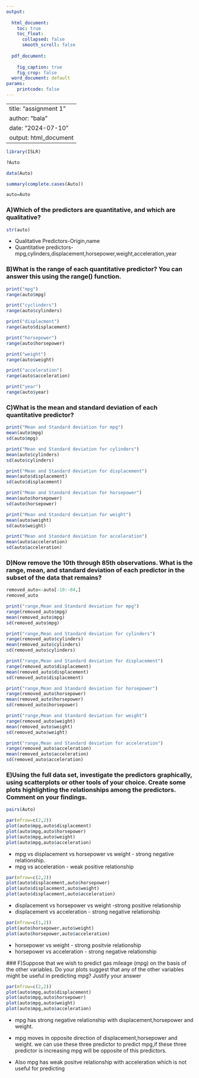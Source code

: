 ---
output:
  
  html_document:
    toc: true
    toc_float:
      collapsed: false
      smooth_scroll: false
        
  pdf_document:
    
    fig_caption: true
    fig_crop: false
  word_document: default
params:
    printcode: false
---


---
title: "assignment 1"
author: "bala"
date: "2024-07-10"
output: html_document
---




```{r}
library(ISLR)
```
```{r}
?Auto
```



```{r}
data(Auto)
```


```{r}
summary(complete.cases(Auto))
```
```{r}
auto=Auto 
```
### A)Which of the predictors are quantitative, and which are qualitative?
```{r}
str(auto)
```

 * Qualitative Predictors-Origin,name
 * Quantitative predictors-mpg,cylinders,displacement,horsepower,weight,acceleration,year


### B)What is the range of each quantitative predictor? You can answer this using the range() function.
```{r}
print("mpg")
range(auto$mpg)

print("cyclinders")
range(auto$cylinders)

print("displacment")
range(auto$displacement)

print("horsepower")
range(auto$horsepower)

print("weight")
range(auto$weight)

print("acceleration")
range(auto$acceleration)

print("year")
range(auto$year)

```

### C)What is the mean and standard deviation of each quantitative predictor? 


```{r}
print("Mean and Standard deviation for mpg")
mean(auto$mpg)
sd(auto$mpg)

print("Mean and Standard deviation for cylinders")
mean(auto$cylinders)
sd(auto$cylinders)

print("Mean and Standard deviation for displacement")
mean(auto$displacement)
sd(auto$displacement)

print("Mean and Standard deviation for horsepower")
mean(auto$horsepower)
sd(auto$horsepower)

print("Mean and Standard deviation for weight")
mean(auto$weight)
sd(auto$weight)

print("Mean and Standard deviation for acceleration")
mean(auto$acceleration)
sd(auto$acceleration)
```

### D)Now remove the 10th through 85th observations. What is the range, mean, and standard deviation of each predictor in the subset of the data that remains? 


```{r}
removed_auto<-auto[-10:-84,]
removed_auto
```

```{r}
print("range,Mean and Standard deviation for mpg")
range(removed_auto$mpg)
mean(removed_auto$mpg)
sd(removed_auto$mpg)

print("range,Mean and Standard deviation for cylinders")
range(removed_auto$cylinders)
mean(removed_auto$cylinders)
sd(removed_auto$cylinders)

print("range,Mean and Standard deviation for displacement")
range(removed_auto$displacement)
mean(removed_auto$displacement)
sd(removed_auto$displacement)

print("range,Mean and Standard deviation for horsepower")
range(removed_auto$horsepower)
mean(removed_auto$horsepower)
sd(removed_auto$horsepower)

print("range,Mean and Standard deviation for weight")
range(removed_auto$weight)
mean(removed_auto$weight)
sd(removed_auto$weight)

print("range,Mean and Standard deviation for acceleration")
range(removed_auto$acceleration)
mean(removed_auto$acceleration)
sd(removed_auto$acceleration)
```

### E)Using the full data set, investigate the predictors graphically, using scatterplots or other tools of your choice. Create some plots highlighting the relationships among the predictors. Comment on your findings.

```{r}
pairs(Auto)
```

```{r}
par(mfrow=c(2,2))
plot(auto$mpg,auto$displacement)
plot(auto$mpg,auto$horsepower)
plot(auto$mpg,auto$weight)
plot(auto$mpg,auto$acceleration)
```
 * mpg vs displacement vs horsepower vs weight - strong negative relationship.
 * mpg vs acceleration - weak positive relationship
 
 
```{r}
par(mfrow=c(2,2))
plot(auto$displacement,auto$horsepower)
plot(auto$displacement,auto$weight)
plot(auto$displacement,auto$acceleration)
```
 
  * displacement vs horsepower vs weight -strong positive relationship
 *  displacement vs acceleration - strong negative relationship
 
 
```{r}
par(mfrow=c(1,2))
plot(auto$horsepower,auto$weight)
plot(auto$horsepower,auto$acceleration)
```
 
 * horsepower vs weight - strong positvie relationship
 * horsepower vs acceleration - strong negative relationship
 
 
 ### F)Suppose that we wish to predict gas mileage (mpg) on the basis of the other variables. Do your plots suggest that any of the other variables might be useful in predicting mpg? Justify your answer
 
```{r}
par(mfrow=c(2,2))
plot(auto$mpg,auto$displacement)
plot(auto$mpg,auto$horsepower)
plot(auto$mpg,auto$weight)
plot(auto$mpg,auto$acceleration)
```
 * mpg has strong negative relationship with displacement,horsepower and weight.
 * mpg moves in opposite direction of displacement,horsepower and weight. we can use these three predictor to predict mpg,if these three predictor is increasing mpg will be opposite of this predictors.
 
 * Also mpg has weak positve relationship with acceleration which is not useful for predicting
 
 